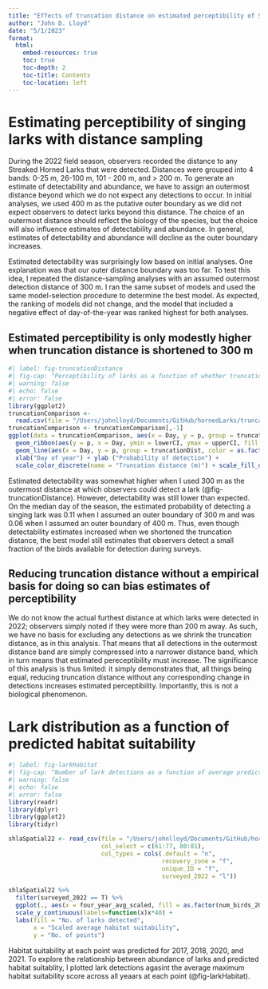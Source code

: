 ```yaml
---
title: "Effects of truncation distance on estimated perceptibility of Streaked Horned Larks"
author: "John D. Lloyd"
date: "5/1/2023"
format:
  html:
    embed-resources: true
    toc: true
    toc-depth: 2
    toc-title: Contents
    toc-location: left
---
```

# Estimating perceptibility of singing larks with distance sampling

During the 2022 field season, observers recorded the distance to any Streaked Horned Larks that were detected. Distances were grouped into 4 bands: 0-25 m, 26-100 m, 101 - 200 m, and > 200 m. To generate an estimate of detectability and abundance, we have to assign an outermost distance beyond which we do not expect any detections to occur. In initial analyses, we used 400 m as the putative outer boundary as we did not expect observers to detect larks beyond this distance. The choice of an outermost distance should reflect the biology of the species, but the choice will also influence estimates of detectability and abundance. In general, estimates of detectability and abundance will decline as the outer boundary increases.

Estimated detectability was surprisingly low based on initial analyses. One explanation was that our outer distance boundary was too far. To test this idea, I repeated the distance-sampling analyses with an assumed outermost detection distance of 300 m. I ran the same subset of models and used the same model-selection procedure to determine the best model. As expected, the ranking of models did not change, and the model that included a negative effect of day-of-the-year was ranked highest for both analyses.

## Estimated perceptibility is only modestly higher when truncation distance is shortened to 300 m
```r
#| label: fig-truncationDistance
#| fig-cap: "Perceptibility of larks as a function of whether truncation distance is 300 m or 400 m."
#| warning: false
#| echo: false
#| error: false
library(ggplot2)
truncationComparison <- 
  read.csv(file = "/Users/johnlloyd/Documents/GitHub/hornedLarks/truncationDistanceAnalysis/truncationComparison.csv")
truncationComparison <- truncationComparison[,-1]
ggplot(data = truncationComparison, aes(x = Day, y = p, group = truncationDist)) +
  geom_ribbon(aes(y = p, x = Day, ymin = lowerCI, ymax = upperCI, fill = as.factor(truncationDist)), alpha = 0.5) + 
  geom_line(aes(x = Day, y = p, group = truncationDist, color = as.factor(truncationDist))) + 
  xlab("Day of year") + ylab ("Probability of detection") + 
  scale_color_discrete(name = "Truncation distance (m)") + scale_fill_discrete(guide = "none")
```

Estimated detectability was somewhat higher when I used 300 m as the outermost distance at which observers could detect a lark (@fig-truncationDistance). However, detectability was still lower than expected. On the median day of the season, the estimated probability of detecting a singing lark was 0.11 when I assumed an outer boundary of 300 m and was 0.06 when I assumed an outer boundary of 400 m. Thus, even though detectability estimates increased when we shortened the truncation distance, the best model still estimates that observers detect a small fraction of the birds available for detection during surveys.

## Reducing truncation distance without a empirical basis for doing so can bias estimates of perceptibility

We do not know the actual furthest distance at which larks were detected in 2022; observers simply noted if they were more than 200 m away. As such, we have no basis for excluding any detections as we shrink the truncation distance, as in this analysis. That means that all detections in the outermost distance band are simply compressed into a narrower distance band, which in turn means that estimated pereceptibility must increase. The significance of this analysis is thus limited: it simply demonstrates that, all things being equal, reducing truncation distance without any corresponding change in detections increases estimated perceptibility. Importantly, this is not a biological phenomenon.

# Lark distribution as a function of predicted habitat suitability
```r
#| label: fig-larkHabitat
#| fig-cap: "Number of lark detections as a function of average predicted habitat quality at each point surveyed in 2022."
#| warning: false
#| echo: false
#| error: false
library(readr)
library(dplyr)
library(ggplot2)
library(tidyr)

shlaSpatial22 <- read_csv(file = "/Users/johnlloyd/Documents/GitHub/hornedLarks/tbl_all_potential_survey_sites_with_2022_results_04_06_2023.csv",
                          col_select = c(61:77, 80:81),
                          col_types = cols(.default = "n", 
                                           recovery_zone = "f",
                                           unique_ID = "f",
                                           surveyed_2022 = "l"))

shlaSpatial22 %>%
  filter(surveyed_2022 == T) %>%
  ggplot(., aes(x = four_year_avg_scaled, fill = as.factor(num_birds_2022))) + geom_dotplot(binwidth = 0.025) +
  scale_y_continuous(labels=function(x)x*40) + 
  labs(fill = "No. of larks detected",
       x = "Scaled average habitat suitability",
       y = "No. of points")
```

Habitat suitability at each point was predicted for 2017, 2018, 2020, and 2021. To explore the relationship between abundance of larks and predicted habitat suitablity, I plotted lark detections agasint the average maximum habitat suitability score across all yeaars at each point (@fig-larkHabitat).
